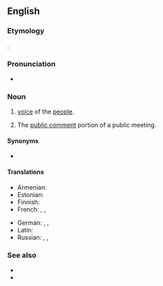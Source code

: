 ==English==
{{wikipedia}}

===Etymology===
{{uder|en|la|vox populi||voice of the people}}.

===Pronunciation===
* {{a|US}} {{IPA|en|/ˈvɒks ˈpɒpjuːlaɪ/}}

===Noun===
{{en-noun|?}}

# [[voice]] of the [[people]].
# {{lb|en|politics}} The [[public comment]] portion of a public meeting.

====Synonyms====
* {{l|en|vox pop}} {{qualifier|abbreviation}}

====Translations====
{{trans-top|voice of the people}}
* Armenian: {{t|hy|ձայն բազմաց|sc=Armn}}
* Estonian: {{t|et|rahva hääl}}
* Finnish: {{t|fi|[[kansa|kansan]] [[ääni]]}}
* French: {{t+|fr|vox populi|f}}, {{t|fr|voix du peuple|f}}, {{t+|fr|opinion publique|f}}
{{trans-mid}}
* German: {{t|de|öffentliche Meinung|f}}, {{t|de|[[Stimmen]] aus dem [[Volk]]|f-p}}, {{t|de|[[Publikum]]smeinungen|f-p}}
* Latin: {{t|la|vōx populī|f}}
* Russian: {{t|ru|го́лос наро́да|m}}, {{t|ru|глас наро́да|m}}, {{t|ru|обще́ственное мне́ние|n}}
{{trans-bottom}}

===See also===
* {{l|en|public opinion}}
* {{l|en|opinion poll}}